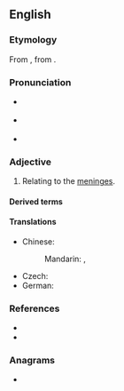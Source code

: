 ==English==

===Etymology===
From {{af|en|mēningeus|-al|lang1=NL.}}, from {{af|la|mēninx|-eus|t1=membrane enclosing the brain|pos2=adjectival suffix|nocat=1}}.

===Pronunciation===
* {{a|RP}} {{IPA|en|/mɪˈnɪn.d͡ʒi.əl/}}
* {{a|GA}} {{IPA|en|/ˌmɛn.ənˈd͡ʒi.əl/}}
* {{rhymes|en|ɪndʒiəl|iːəl}}

===Adjective===
{{en-adj|-}}

# {{lb|en|anatomy|relational}} Relating to the [[meninx|meninges]].

====Derived terms====
{{col4|en
|meningeally
|nonmeningeal
|intrameningeal
|extrameningeal
|submeningeal
|parameningeal
|perimeningeal
|intermeningeal
|pachymeningeal
|neuromeningeal
|cerebromeningeal
|corticomeningeal}}

====Translations====
{{trans-top|relating to the meninges}}
* Chinese:
*: Mandarin: {{t+|zh|腦膜|alt=腦膜的|sc=Hant}}, {{t+|zh|脑膜|alt=脑膜的|sc=Hans|tr=nǎomó de}}
{{trans-mid}}
* Czech: {{t|cs|meningeální}}
* German: {{t+|de|Hirnhaut|alt=Hirnhaut-}}
{{trans-bottom}}

===References===
* {{R:Lexico}}
* {{R:MWO}}

===Anagrams===
* {{anagrams|en|a=aeegilmnn|Mengelian|enameling|malengine}}